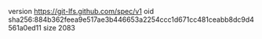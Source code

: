 version https://git-lfs.github.com/spec/v1
oid sha256:884b362feea9e517ae3b446653a2254ccc1d671cc481ceabb8dc9d4561a0ed11
size 2083
